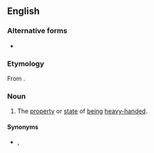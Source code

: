 {{also|heavyhandedness}}

==English==
===Alternative forms===
* {{l|en|heavyhandedness}}

===Etymology===
From {{suffix|en|heavy-handed|ness}}.

===Noun===
{{en-noun|-}}

# The [[property]] or [[state]] of [[being]] [[heavy-handed]].

====Synonyms====
* {{l|en|iron-handedness}}, {{l|en|iron-fistedness}}